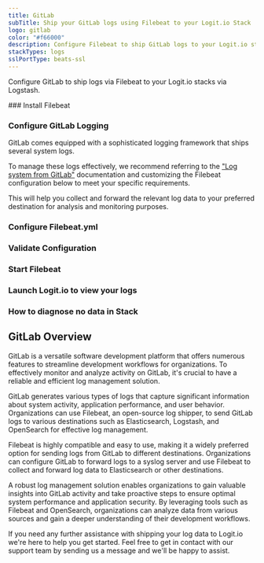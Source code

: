 ```yaml
---
title: GitLab
subTitle: Ship your GitLab logs using Filebeat to your Logit.io Stack
logo: gitlab
color: "#f66000"
description: Configure Filebeat to ship GitLab logs to your Logit.io stacks. Configure Filebeat to send GitLab logs to Logstash or Elastic. Get started using our GitLab example configuration.
stackTypes: logs
sslPortType: beats-ssl
---
```


Configure GitLab to ship logs via Filebeat to your Logit.io stacks via Logstash.

<Steps>
  ### Install Filebeat

  <InstallFilebeat />

  ### Configure GitLab Logging

  GitLab comes equipped with a sophisticated logging framework that ships several system logs. 
          
  To manage these logs effectively, we recommend referring to 
  the ["Log system from GitLab"](https://docs.gitlab.com/ee/administration/logs/index.html) documentation 
  and customizing the Filebeat configuration below to meet your specific requirements. 
  
  This will help you collect and forward the relevant log data to your 
  preferred destination for analysis and monitoring purposes.

  ### Configure Filebeat.yml

  <FilebeatFilestream type="fail2ban" path="/var/log/fail2ban.log" />

  ### Validate Configuration

  <ValidateBeat beatname="filebeat" />

  ### Start Filebeat

  <StartFilebeat />

  ### Launch Logit.io to view your logs

  <LaunchStack utmMedium="logs" utmCampaign="GitLab" source="GitLab" />

  ### How to diagnose no data in Stack

  <DiagnoseNoData />
</Steps>

## GitLab Overview

GitLab is a versatile software development platform that offers numerous features to 
streamline development workflows for organizations. To effectively monitor and analyze 
activity on GitLab, it's crucial to have a reliable and efficient log management solution.

GitLab generates various types of logs that capture significant information about system 
activity, application performance, and user behavior. Organizations can use Filebeat, 
an open-source log shipper, to send GitLab logs to various destinations such as 
Elasticsearch, Logstash, and OpenSearch for effective log management.

Filebeat is highly compatible and easy to use, making it a widely preferred option for 
sending logs from GitLab to different destinations. Organizations can configure GitLab 
to forward logs to a syslog server and use Filebeat to collect and 
forward log data to Elasticsearch or other destinations.

A robust log management solution enables organizations to gain valuable insights into 
GitLab activity and take proactive steps to ensure optimal system performance and 
application security. By leveraging tools such as Filebeat and OpenSearch, organizations 
can analyze data from various sources and gain a deeper understanding of their development workflows.

If you need any further assistance with shipping your log data to Logit.io we're 
here to help you get started. Feel free to get in contact with our support team 
by sending us a message <IntercomButton text="via live chat" /> and we'll be happy to assist.